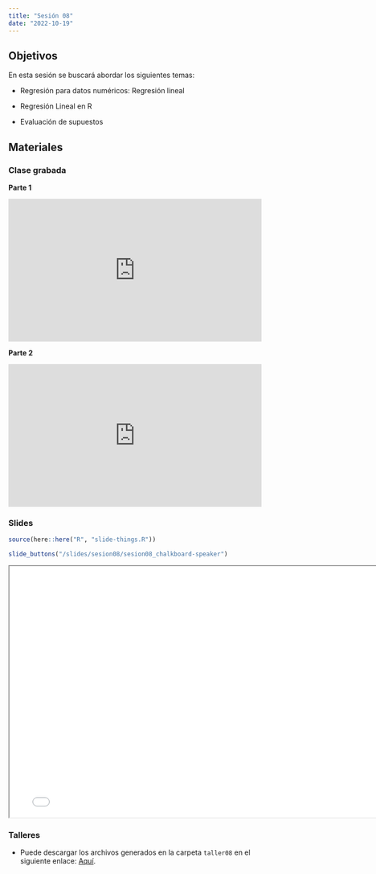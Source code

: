 ```yaml
---
title: "Sesión 08"
date: "2022-10-19"
---
```


## Objetivos

En esta sesión se buscará abordar los siguientes temas: 

- Regresión para datos numéricos: Regresión lineal 

- Regresión Lineal en R

- Evaluación de supuestos

## Materiales

::: {.panel-tabset}

### Clase grabada

**Parte 1**

<div style="padding:56.25% 0 0 0;position:relative;"><iframe src="https://player.vimeo.com/video/765324543?h=8474df574f&amp;badge=0&amp;autopause=0&amp;player_id=0&amp;app_id=58479" frameborder="0" allow="autoplay; fullscreen; picture-in-picture" allowfullscreen style="position:absolute;top:0;left:0;width:100%;height:100%;" title="New Recording - 29/10/2022, 18:32:50"></iframe></div><script src="https://player.vimeo.com/api/player.js"></script>

**Parte 2**

<div style="padding:56.25% 0 0 0;position:relative;"><iframe src="https://player.vimeo.com/video/765336601?h=22a0f21d26&amp;badge=0&amp;autopause=0&amp;player_id=0&amp;app_id=58479" frameborder="0" allow="autoplay; fullscreen; picture-in-picture" allowfullscreen style="position:absolute;top:0;left:0;width:100%;height:100%;" title="New Recording - 29/10/2022, 20:33:38"></iframe></div><script src="https://player.vimeo.com/api/player.js"></script>


### Slides

```r
source(here::here("R", "slide-things.R"))
```

```r
slide_buttons("/slides/sesion08/sesion08_chalkboard-speaker")
```

```{=html}
<iframe width="780" height="500" src="../slides/sesion08/sesion08_chalkboard-speaker.html" title="Sesión 8 - Regresión para datos numéricos"></iframe>
```

### Talleres

- Puede descargar los archivos generados en la carpeta `taller08` en el siguiente enlace: [Aquí](https://drive.google.com/drive/folders/1sjSCU2RpJzsZTg3zJW-q1ZxIcQRE1nbF?usp=sharing).


:::


